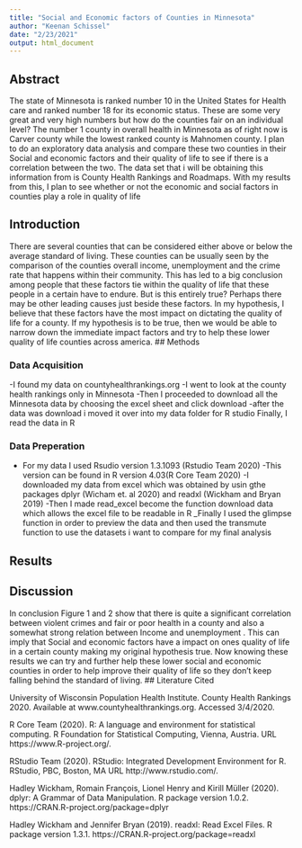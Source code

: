 ```yaml
---
title: "Social and Economic factors of Counties in Minnesota"
author: "Keenan Schissel"
date: "2/23/2021"
output: html_document
---
```


## Abstract
The state of Minnesota is ranked number 10 in the United States for Health care and ranked number 18 for its economic status. These are some very great and very high numbers but how do the counties fair on an individual level? The number 1 county in overall health in Minnesota as of right now is Carver county while the lowest ranked county is Mahnomen county. I plan to do an exploratory data analysis and compare these two counties in their Social and economic factors and their quality of life to see if there is a correlation between the two. The data set that i will be obtaining this information from is County Health Rankings and Roadmaps. With my results from this, I plan to see whether or not the economic and social factors in counties play a role in quality of life

## Introduction
There are several counties that can be considered either above or below the average standard of living. These counties can be usually seen by the comparison of the counties overall income, unemployment and the crime rate that happens within their community. This has led to a big conclusion among people that these factors tie within the quality of life that these people in a certain have to endure. But is this entirely true? Perhaps there may be other leading causes just beside these factors. In my hypothesis, I believe that these factors have the most impact on dictating the quality of life for a county. If my hypothesis is to be true, then we would be able to narrow down the immediate impact factors and try to help these lower quality of life counties across america.
## Methods

### Data Acquisition
-I found my data on countyhealthrankings.org
-I went to look at the county health rankings only in Minnesota
-Then I proceeded to download all the Minnesota data by choosing the excel sheet and click download
-after the data was download i moved it over into my data folder for R studio
Finally, I read the data in R

### Data Preperation
- For my data I used Rsudio version 1.3.1093 (Rstudio Team 2020)
-This version can be found in R version 4.03(R Core Team 2020)
-I downloaded my data from excel which was obtained by usin gthe packages dplyr (Wicham et. al 2020) and readxl (Wickham and Bryan 2019)
-Then I made read_excel become the function download data which allows the excel file to be readable in R
_Finally I used the glimpse function in order to preview the data and then used the transmute function to use the datasets i want to compare for my final analysis

## Results

## Discussion
In conclusion Figure 1 and 2 show that there is quite a significant correlation between violent crimes and fair or poor health in a county and also a somewhat strong relation between Income and unemployment . This can imply that Social and economic factors have a impact on ones quality of life in a certain county making my original hypothesis true. Now knowing these results we can try and further help these lower social and economic counties in order to help improve their quality of life so they don't keep falling behind the standard of living.
## Literature Cited

University of Wisconsin Population Health Institute. County Health Rankings 2020.     Available at www.countyhealthrankings.org. Accessed 3/4/2020.

 R Core Team (2020). R: A language and environment for
  statistical computing. R Foundation for Statistical Computing,
  Vienna, Austria. URL https://www.R-project.org/.
  
  RStudio Team (2020). RStudio: Integrated Development
  Environment for R. RStudio, PBC, Boston, MA URL
  http://www.rstudio.com/.

Hadley Wickham, Romain François, Lionel Henry and Kirill
  Müller (2020). dplyr: A Grammar of Data Manipulation. R
  package version 1.0.2.
  https://CRAN.R-project.org/package=dplyr

Hadley Wickham and Jennifer Bryan (2019). readxl: Read
  Excel Files. R package version 1.3.1.
  https://CRAN.R-project.org/package=readxl
